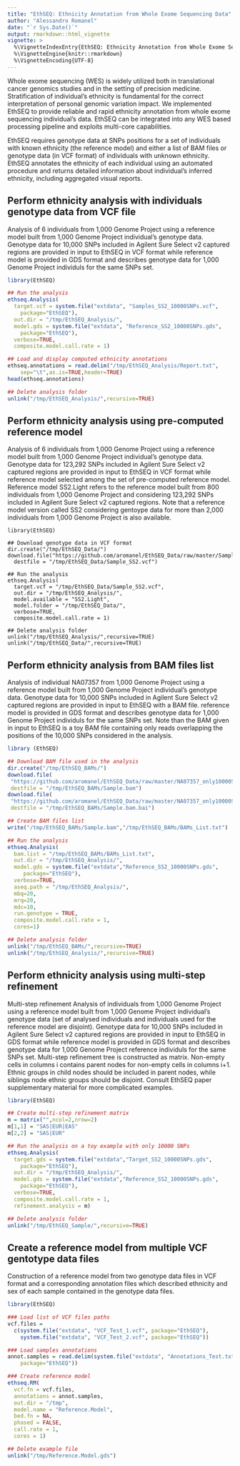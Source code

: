 ```yaml
---
title: "EthSEQ: Ethnicity Annotation from Whole Exome Sequencing Data"
author: "Alessandro Romanel"
date: "`r Sys.Date()`"
output: rmarkdown::html_vignette
vignette: >
  %\VignetteIndexEntry{EthSEQ: Ethnicity Annotation from Whole Exome Sequencing Data}
  %\VignetteEngine{knitr::rmarkdown}
  %\VignetteEncoding{UTF-8}
---
```


Whole exome sequencing (WES) is widely utilized both in translational cancer genomics studies and in the setting of precision medicine. Stratification of individual’s ethnicity is fundamental for the correct interpretation of personal genomic variation impact. We implemented EthSEQ to provide reliable and rapid ethnicity annotation from whole exome sequencing individual’s data. EthSEQ can be integrated into any WES based processing pipeline and exploits multi-core capabilities.

EthSEQ requires genotype data at SNPs positions for a set of individuals with known ethnicity (the reference model) and either a list of BAM files or genotype data (in VCF format) of individuals with unknown ethnicity. EthSEQ annotates the ethnicity of each individual using an automated procedure and returns detailed information
about individual’s inferred ethnicity, including aggregated visual reports. 

## Perform ethnicity analysis with individuals genotype data from VCF file

Analysis of 6 individuals from 1,000 Genome Project using a reference model built from 1,000 Genome Project individual's genotype data. Genotype data for 10,000 SNPs included in Agilent Sure Select v2 captured regions are provided in input to EthSEQ in VCF format while reference model is provided in GDS format and describes genotype data for 1,000 Genome Project individuls for the same SNPs set. 

```r
library(EthSEQ)

## Run the analysis
ethseq.Analysis(
  target.vcf = system.file("extdata", "Samples_SS2_10000SNPs.vcf",
	package="EthSEQ"),
  out.dir = "/tmp/EthSEQ_Analysis/",
  model.gds = system.file("extdata", "Reference_SS2_10000SNPs.gds",
	package="EthSEQ"),
  verbose=TRUE,
  composite.model.call.rate = 1)

## Load and display computed ethnicity annotations
ethseq.annotations = read.delim("/tmp/EthSEQ_Analysis/Report.txt",
	sep="\t",as.is=TRUE,header=TRUE)
head(ethseq.annotations)

## Delete analysis folder
unlink("/tmp/EthSEQ_Analysis/",recursive=TRUE)
```

## Perform ethnicity analysis using pre-computed reference model

Analysis of 6 individuals from 1,000 Genome Project using a reference model built from 1,000 Genome Project individual's genotype data. Genotype data for 123,292 SNPs included in Agilent Sure Select v2 captured regions are provided in input to EthSEQ in VCF format while reference model selected among the set of pre-computed reference model. Reference model SS2.Light refers to the reference model built from 800 individuals from 1,000 Genome Project and considering 123,292 SNPs included in Agilent Sure Select v2 captured regions. Note that a reference model version called SS2 considering gentoype data for more than 2,000 individuals from 1,000 Genome Project is also available.

```
library(EthSEQ)

## Download genotype data in VCF format
dir.create("/tmp/EthSEQ_Data/")
download.file("https://github.com/aromanel/EthSEQ_Data/raw/master/Sample_SS2.vcf",
  destfile = "/tmp/EthSEQ_Data/Sample_SS2.vcf")

## Run the analysis
ethseq.Analysis(
  target.vcf = "/tmp/EthSEQ_Data/Sample_SS2.vcf",
  out.dir = "/tmp/EthSEQ_Analysis/",
  model.available = "SS2.Light",
  model.folder = "/tmp/EthSEQ_Data/",
  verbose=TRUE,
  composite.model.call.rate = 1)

## Delete analysis folder
unlink("/tmp/EthSEQ_Analysis/",recursive=TRUE)
unlink("/tmp/EthSEQ_Data/",recursive=TRUE)
```

## Perform ethnicity analysis from BAM files list

Analysis of individual NA07357 from 1,000 Genome Project using a reference model built from 1,000 Genome Project individual's genotype data. Genotype data for 10,000 SNPs included in Agilent Sure Select v2 captured regions are provided in input to EthSEQ with a BAM file. reference model is provided in GDS format and describes genotype data for 1,000 Genome Project individuls for the same SNPs set. Note than the BAM given in input to EthSEQ is a toy BAM file containing only reads overlapping the positions of the 10,000 SNPs considered in the analysis.

```r
library (EthSEQ)

## Download BAM file used in the analysis
dir.create("/tmp/EthSEQ_BAMs/")
download.file(
 "https://github.com/aromanel/EthSEQ_Data/raw/master/NA07357_only10000SNPs.bam",
 destfile = "/tmp/EthSEQ_BAMs/Sample.bam")
download.file(
 "https://github.com/aromanel/EthSEQ_Data/raw/master/NA07357_only10000SNPs.bam.bai",
 destfile = "/tmp/EthSEQ_BAMs/Sample.bam.bai")

## Create BAM files list 
write("/tmp/EthSEQ_BAMs/Sample.bam","/tmp/EthSEQ_BAMs/BAMs_List.txt")

## Run the analysis
ethseq.Analysis(
  bam.list = "/tmp/EthSEQ_BAMs/BAMs_List.txt",
  out.dir = "/tmp/EthSEQ_Analysis/",
  model.gds = system.file("extdata","Reference_SS2_10000SNPs.gds",
     package="EthSEQ"),
  verbose=TRUE,
  aseq.path = "/tmp/EthSEQ_Analysis/",
  mbq=20,
  mrq=20,
  mdc=10,
  run.genotype = TRUE,
  composite.model.call.rate = 1,
  cores=1)

## Delete analysis folder
unlink("/tmp/EthSEQ_BAMs/",recursive=TRUE)
unlink("/tmp/EthSEQ_Analysis/",recursive=TRUE)
```

## Perform ethnicity analysis using multi-step refinement

Multi-step refinement Analysis of individuals from 1,000 Genome Project using a reference model built from 1,000 Genome Project individual's genotype data (set of analysed individuals and individuals used for the reference model are disjoint). Genotype data for 10,000 SNPs included in Agilent Sure Select v2 captured regions are provided in input to EthSEQ in GDS format while reference model is provided in GDS format and describes genotype data for 1,000 Genome Project reference individuls for the same SNPs set. Multi-step refinement tree is constructed as matrix. Non-empty cells in columns i contains parent nodes for non-empty cells in columns i+1. Ethnic groups in child nodes should be included in parent nodes, while siblings node ethnic groups should be disjoint. Consult EthSEQ paper supplementary material for more complicated examples.  

```r
library(EthSEQ)

## Create multi-step refinement matrix
m = matrix("",ncol=2,nrow=2)
m[1,1] = "SAS|EUR|EAS"
m[2,2] = "SAS|EUR"

## Run the analysis on a toy example with only 10000 SNPs
ethseq.Analysis(
  target.gds = system.file("extdata","Target_SS2_10000SNPs.gds",
	package="EthSEQ"),
  out.dir = "/tmp/EthSEQ_Analysis/",
  model.gds = system.file("extdata","Reference_SS2_10000SNPs.gds",
	package="EthSEQ"),
  verbose=TRUE,
  composite.model.call.rate = 1,
  refinement.analysis = m)

## Delete analysis folder
unlink("/tmp/EthSEQ_Sample/",recursive=TRUE)
```

## Create a reference model from multiple VCF gentotype data files

Construction of a reference model from two genotype data files in VCF format and a corresponding annotation files which described ethnicity and sex of each sample contained in the genotype data files.

```r
library(EthSEQ)

### Load list of VCF files paths
vcf.files = 
  c(system.file("extdata", "VCF_Test_1.vcf", package="EthSEQ"),
    system.file("extdata", "VCF_Test_2.vcf", package="EthSEQ"))

### Load samples annotations
annot.samples = read.delim(system.file("extdata", "Annotations_Test.txt",
	package="EthSEQ"))

### Create reference model
ethseq.RM(
  vcf.fn = vcf.files,
  annotations = annot.samples,
  out.dir = "/tmp",
  model.name = "Reference.Model",
  bed.fn = NA,
  phased = FALSE,
  call.rate = 1,
  cores = 1)

## Delete example file
unlink("/tmp/Reference.Model.gds")
```

